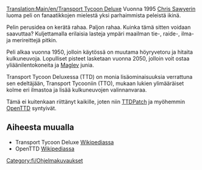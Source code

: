 [[Translation:Main/en/Transport Tycoon Deluxe]]
Vuonna 1995 [http://www.chrissawyer.com Chris Sawyerin] luoma peli on fanaatikkojen mielestä yksi parhaimmista peleistä ikinä.

Pelin perusidea on kerätä rahaa. Paljon rahaa. Kuinka tämä sitten voidaan saavuttaa? Kuljettamalla erilaisia lasteja ympäri maailman tie-, raide-, ilma- ja merireittejä pitkin.

Peli alkaa vuonna 1950, jolloin käytössä on muutama höyryvetoru ja hitaita kulkuneuvoja. Lopulliset pisteet lasketaan vuonna 2050, jolloin voit ostaa yliäänilentokoneita ja [[Main/fi/Maglev|Maglev]] junia.

Transport Tycoon Deluxessa (TTD) on monia lisäominaisuuksia verrattuna sen edeltäjään, Transport Tycooniin (TTO), mukaan lukien ylimääräiset kolme eri ilmastoa ja lisää kulkuneuvojen valinnanvaraa.

Tämä ei kuitenkaan riittänyt kaikille, joten niin [[Main/fi/TTDPatch|TTDPatch]] ja myöhemmin [[Main/fi/OpenTTD|OpenTTD]] syntyivät.

==Aiheesta muualla==
* Transport Tycoon Deluxe [http://www.wikipedia.org/wiki/fi:Transport_Tycoon Wikipediassa]
* OpenTTD [http://www.wikipedia.org/wiki/fi:OpenTTD Wikipediassa]
[[Category:fi/Ohjelmakuvaukset]]